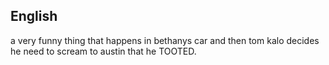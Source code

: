 ==English==

a very funny thing that happens in bethanys car and then tom kalo decides he need to scream to austin that he TOOTED.